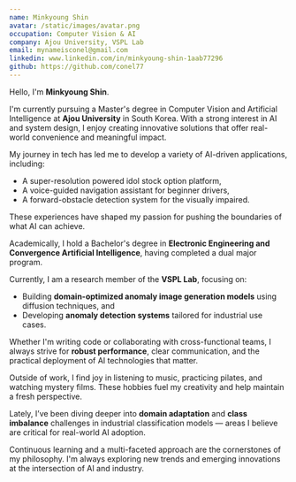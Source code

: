 ```yaml
---
name: Minkyoung Shin
avatar: /static/images/avatar.png
occupation: Computer Vision & AI
company: Ajou University, VSPL Lab
email: mynameisconel@gmail.com
linkedin: www.linkedin.com/in/minkyoung-shin-1aab77296
github: https://github.com/conel77
---
```


Hello, I'm **Minkyoung Shin**.

I'm currently pursuing a Master's degree in Computer Vision and Artificial Intelligence at **Ajou University** in South Korea. With a strong interest in AI and system design, I enjoy creating innovative solutions that offer real-world convenience and meaningful impact.

My journey in tech has led me to develop a variety of AI-driven applications, including:
- A super-resolution powered idol stock option platform,
- A voice-guided navigation assistant for beginner drivers,
- A forward-obstacle detection system for the visually impaired.

These experiences have shaped my passion for pushing the boundaries of what AI can achieve.

Academically, I hold a Bachelor's degree in **Electronic Engineering and Convergence Artificial Intelligence**, having completed a dual major program.

Currently, I am a research member of the **VSPL Lab**, focusing on:
- Building **domain-optimized anomaly image generation models** using diffusion techniques, and
- Developing **anomaly detection systems** tailored for industrial use cases.

Whether I'm writing code or collaborating with cross-functional teams, I always strive for **robust performance**, clear communication, and the practical deployment of AI technologies that matter.

Outside of work, I find joy in listening to music, practicing pilates, and watching mystery films. These hobbies fuel my creativity and help maintain a fresh perspective.

Lately, I’ve been diving deeper into **domain adaptation** and **class imbalance** challenges in industrial classification models — areas I believe are critical for real-world AI adoption.

Continuous learning and a multi-faceted approach are the cornerstones of my philosophy. I'm always exploring new trends and emerging innovations at the intersection of AI and industry.
